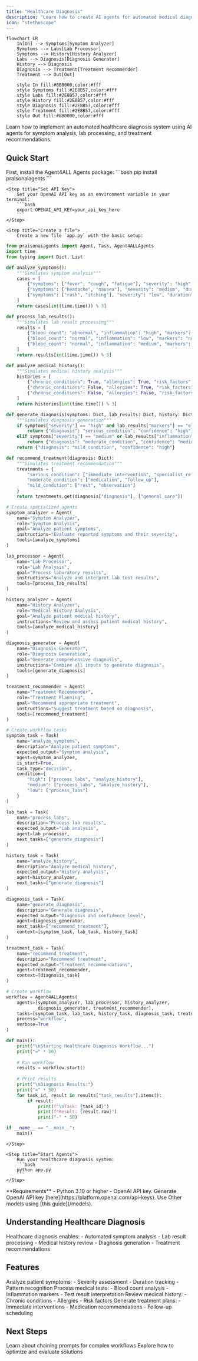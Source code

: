 ```yaml
---
title: "Healthcare Diagnosis"
description: "Learn how to create AI agents for automated medical diagnosis and treatment recommendations."
icon: "stethoscope"
---
```


```mermaid
flowchart LR
    In[In] --> Symptoms[Symptom Analyzer]
    Symptoms --> Labs[Lab Processor]
    Symptoms --> History[History Analyzer]
    Labs --> Diagnosis[Diagnosis Generator]
    History --> Diagnosis
    Diagnosis --> Treatment[Treatment Recommender]
    Treatment --> Out[Out]
    
    style In fill:#8B0000,color:#fff
    style Symptoms fill:#2E8B57,color:#fff
    style Labs fill:#2E8B57,color:#fff
    style History fill:#2E8B57,color:#fff
    style Diagnosis fill:#2E8B57,color:#fff
    style Treatment fill:#2E8B57,color:#fff
    style Out fill:#8B0000,color:#fff
```

Learn how to implement an automated healthcare diagnosis system using AI agents for symptom analysis, lab processing, and treatment recommendations.

## Quick Start

<Steps>
    <Step title="Install Package">
        First, install the Agent4ALL Agents package:
        ```bash
        pip install praisonaiagents
        ```
    </Step>

    <Step title="Set API Key">
        Set your OpenAI API key as an environment variable in your terminal:
        ```bash
        export OPENAI_API_KEY=your_api_key_here
        ```
    </Step>

    <Step title="Create a file">
        Create a new file `app.py` with the basic setup:
```python
from praisonaiagents import Agent, Task, Agent4ALLAgents
import time
from typing import Dict, List

def analyze_symptoms():
    """Simulates symptom analysis"""
    cases = [
        {"symptoms": ["fever", "cough", "fatigue"], "severity": "high", "duration": "5_days"},
        {"symptoms": ["headache", "nausea"], "severity": "medium", "duration": "2_days"},
        {"symptoms": ["rash", "itching"], "severity": "low", "duration": "1_week"}
    ]
    return cases[int(time.time()) % 3]

def process_lab_results():
    """Simulates lab result processing"""
    results = [
        {"blood_count": "abnormal", "inflammation": "high", "markers": "elevated"},
        {"blood_count": "normal", "inflammation": "low", "markers": "normal"},
        {"blood_count": "normal", "inflammation": "medium", "markers": "elevated"}
    ]
    return results[int(time.time()) % 3]

def analyze_medical_history():
    """Simulates medical history analysis"""
    histories = [
        {"chronic_conditions": True, "allergies": True, "risk_factors": "high"},
        {"chronic_conditions": False, "allergies": True, "risk_factors": "medium"},
        {"chronic_conditions": False, "allergies": False, "risk_factors": "low"}
    ]
    return histories[int(time.time()) % 3]

def generate_diagnosis(symptoms: Dict, lab_results: Dict, history: Dict):
    """Simulates diagnosis generation"""
    if symptoms["severity"] == "high" and lab_results["markers"] == "elevated":
        return {"diagnosis": "serious_condition", "confidence": "high"}
    elif symptoms["severity"] == "medium" or lab_results["inflammation"] == "medium":
        return {"diagnosis": "moderate_condition", "confidence": "medium"}
    return {"diagnosis": "mild_condition", "confidence": "high"}

def recommend_treatment(diagnosis: Dict):
    """Simulates treatment recommendation"""
    treatments = {
        "serious_condition": ["immediate_intervention", "specialist_referral"],
        "moderate_condition": ["medication", "follow_up"],
        "mild_condition": ["rest", "observation"]
    }
    return treatments.get(diagnosis["diagnosis"], ["general_care"])

# Create specialized agents
symptom_analyzer = Agent(
    name="Symptom Analyzer",
    role="Symptom Analysis",
    goal="Analyze patient symptoms",
    instructions="Evaluate reported symptoms and their severity",
    tools=[analyze_symptoms]
)

lab_processor = Agent(
    name="Lab Processor",
    role="Lab Analysis",
    goal="Process laboratory results",
    instructions="Analyze and interpret lab test results",
    tools=[process_lab_results]
)

history_analyzer = Agent(
    name="History Analyzer",
    role="Medical History Analysis",
    goal="Analyze patient medical history",
    instructions="Review and assess patient medical history",
    tools=[analyze_medical_history]
)

diagnosis_generator = Agent(
    name="Diagnosis Generator",
    role="Diagnosis Generation",
    goal="Generate comprehensive diagnosis",
    instructions="Combine all inputs to generate diagnosis",
    tools=[generate_diagnosis]
)

treatment_recommender = Agent(
    name="Treatment Recommender",
    role="Treatment Planning",
    goal="Recommend appropriate treatment",
    instructions="Suggest treatment based on diagnosis",
    tools=[recommend_treatment]
)

# Create workflow tasks
symptom_task = Task(
    name="analyze_symptoms",
    description="Analyze patient symptoms",
    expected_output="Symptom analysis",
    agent=symptom_analyzer,
    is_start=True,
    task_type="decision",
    condition={
        "high": ["process_labs", "analyze_history"],
        "medium": ["process_labs", "analyze_history"],
        "low": ["process_labs"]
    }
)

lab_task = Task(
    name="process_labs",
    description="Process lab results",
    expected_output="Lab analysis",
    agent=lab_processor,
    next_tasks=["generate_diagnosis"]
)

history_task = Task(
    name="analyze_history",
    description="Analyze medical history",
    expected_output="History analysis",
    agent=history_analyzer,
    next_tasks=["generate_diagnosis"]
)

diagnosis_task = Task(
    name="generate_diagnosis",
    description="Generate diagnosis",
    expected_output="Diagnosis and confidence level",
    agent=diagnosis_generator,
    next_tasks=["recommend_treatment"],
    context=[symptom_task, lab_task, history_task]
)

treatment_task = Task(
    name="recommend_treatment",
    description="Recommend treatment",
    expected_output="Treatment recommendations",
    agent=treatment_recommender,
    context=[diagnosis_task]
)

# Create workflow
workflow = Agent4ALLAgents(
    agents=[symptom_analyzer, lab_processor, history_analyzer, 
            diagnosis_generator, treatment_recommender],
    tasks=[symptom_task, lab_task, history_task, diagnosis_task, treatment_task],
    process="workflow",
    verbose=True
)

def main():
    print("\nStarting Healthcare Diagnosis Workflow...")
    print("=" * 50)
    
    # Run workflow
    results = workflow.start()
    
    # Print results
    print("\nDiagnosis Results:")
    print("=" * 50)
    for task_id, result in results["task_results"].items():
        if result:
            print(f"\nTask: {task_id}")
            print(f"Result: {result.raw}")
            print("-" * 50)

if __name__ == "__main__":
    main()
```
    </Step>

    <Step title="Start Agents">
        Run your healthcare diagnosis system:
        ```bash
        python app.py
        ```
    </Step>
</Steps>

<Note>
  **Requirements**
  - Python 3.10 or higher
  - OpenAI API key. Generate OpenAI API key [here](https://platform.openai.com/api-keys). Use Other models using [this guide](/models).   
</Note>

## Understanding Healthcare Diagnosis

<Card title="What is Healthcare Diagnosis?" icon="question">
  Healthcare diagnosis enables:
  - Automated symptom analysis
  - Lab result processing
  - Medical history review
  - Diagnosis generation
  - Treatment recommendations
</Card>

## Features

<CardGroup cols={2}>
  <Card title="Symptom Analysis" icon="stethoscope">
    Analyze patient symptoms:
    - Severity assessment
    - Duration tracking
    - Pattern recognition
  </Card>
  <Card title="Lab Processing" icon="flask">
    Process medical tests:
    - Blood count analysis
    - Inflammation markers
    - Test result interpretation
  </Card>
  <Card title="History Analysis" icon="book-medical">
    Review medical history:
    - Chronic conditions
    - Allergies
    - Risk factors
  </Card>
  <Card title="Treatment Planning" icon="prescription">
    Generate treatment plans:
    - Immediate interventions
    - Medication recommendations
    - Follow-up scheduling
  </Card>
</CardGroup>

## Next Steps

<CardGroup cols={2}>
  <Card title="Prompt Chaining" icon="link" href="/features/promptchaining">
    Learn about chaining prompts for complex workflows
  </Card>
  <Card title="Evaluator Optimizer" icon="gauge" href="/features/evaluator-optimiser">
    Explore how to optimize and evaluate solutions
  </Card>
</CardGroup> 